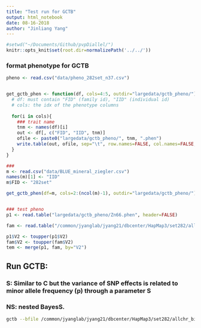 ```yaml
---
title: "Test run for GCTB"
output: html_notebook
date: 08-16-2018
author: "Jinliang Yang"
---
```



```r
#setwd("~/Documents/Github/pvpDiallel/")
knitr::opts_knit$set(root.dir=normalizePath('../../'))
```


### format phenotype for GCTB

```r
pheno <- read.csv("data/pheno_282set_n37.csv")


get_gctb_phen <- function(df, cols=4:5, outdir="largedata/gctb_pheno/"){
  # df: must contain "FID" (family id), "IID" (individual id)
  # cols: the idx of the phenotype columns
  
  for(i in cols){
    ### trait name
    tnm <- names(df)[i]
    out <- df[, c("FID", "IID", tnm)]
    ofile <- paste0("largedata/gctb_pheno/", tnm, ".phen")
    write.table(out, ofile, sep="\t", row.names=FALSE, col.names=FALSE, quote=FALSE)
  }
}

### 
m <- read.csv("data/BLUE_mineral_ziegler.csv")
names(m)[1] <- "IID"
m$FID <- "282set"

get_gctb_phen(df=m, cols=2:(ncol(m)-1), outdir="largedata/gctb_pheno/")


### test pheno
p1 <- read.table("largedata/gctb_pheno/Zn66.phen", header=FALSE)

fam <- read.table("/common/jyanglab/jyang21/dbcenter/HapMap3/set282/allchr_bisnp_n282_snpid_maf001_geno5.fam", header=FALSE)

p1$V2 <- toupper(p1$V2)
fam$V2 <- toupper(fam$V2)
tem <- merge(p1, fam, by="V2")

```

## Run GCTB:

### S: Similar to C but the variance of SNP effects is related to minor allele frequency (p) through a parameter S
### NS: nested BayesS.
```bash
gctb --bfile /common/jyanglab/jyang21/dbcenter/HapMap3/set282/allchr_bisnp_n282_snpid_maf001_geno1 --pheno largedata/gctb_pheno/Zn66.phen --bayes NS --pi 0.05 --hsq 0.5 --S 0 --wind 0.1 --chain-length 410000 --burn-in 10000 --out largedata/bayesNS/test > largedata/bayesNS/test.log
```


